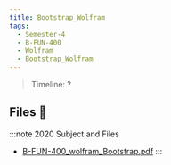 ```yaml
---
title: Bootstrap_Wolfram
tags:
  - Semester-4
  - B-FUN-400
  - Wolfram
  - Bootstrap_Wolfram
---
```

> Timeline: ?


## Files 📂

:::note 2020 Subject and Files
- [B-FUN-400_wolfram_Bootstrap.pdf](https://github.com/Studio-17/Epitech-Subjects/raw/main/Semester-4/B-FUN-400/Wolfram/Bootstrap_Wolfram/B-FUN-400_wolfram_Bootstrap.pdf)
:::

